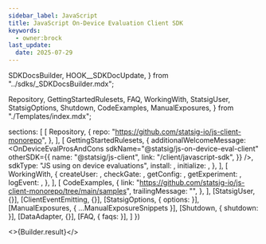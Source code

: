 ```yaml
---
sidebar_label: JavaScript
title: JavaScript On-Device Evaluation Client SDK
keywords:
  - owner:brock
last_update:
  date: 2025-07-29
---
```


  SDKDocsBuilder,
  HOOK__SDKDocUpdate,
} from "../sdks/_SDKDocsBuilder.mdx";

  Repository,
  GettingStartedRulesets,
  FAQ,
  WorkingWith,
  StatsigUser,
  StatsigOptions,
  Shutdown,
  CodeExamples,
  ManualExposures,
} from "./Templates/index.mdx";







  sections: [
    [
      Repository,
      {
        repo: "https://github.com/statsig-io/js-client-monorepo",
      },
    ],
    [
      GettingStartedRulesets,
      {
        additionalWelcomeMessage: <OnDeviceEvalProsAndCons
          sdkName="@statsig/js-on-device-eval-client"
          otherSDK={{
            name: "@statsig/js-client",
            link: "/client/javascript-sdk",
          }}
        />,
        sdkType: "JS using on device evaluations",
        install: <Install />,
        initialize: <Initialize />,
      },
    ],
    [
      WorkingWith,
      {
        createUser: <CreateUser />,
        checkGate: <CheckGate />,
        getConfig: <GetConfig />,
        getExperiment: <GetExperiment />,
        logEvent: <LogEvent />,
      },
    ],
    [
      CodeExamples,
      {
        link: "https://github.com/statsig-io/js-client-monorepo/tree/main/samples",
        trailingMessage: "",
      },
    ],
    [StatsigUser, {}],
    [ClientEventEmitting, {}],
    [StatsigOptions, { options: <Options /> }],
    [ManualExposures, { ...ManualExposureSnippets }],
    [Shutdown, { shutdown: <ShutdownSnippet /> }],
    [DataAdapter, {}],
    [FAQ, { faqs: <MoreFAQs /> }],
  ]
})


<>{Builder.result}</>

